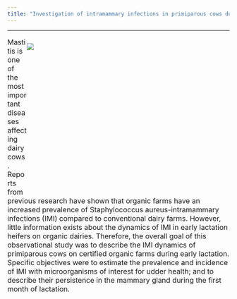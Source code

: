 ```yaml
---
title: "Investigation of intramammary infections in primiparous cows during early lactation on organic dairy farms"
---
```


***

<div style= "float : right; position : relative; top: 0px; width : 460px; height : 350px; padding-right: 0px; margin-bottom : 0px">
![](./photos/cows.jpg)

</div>

</font>


</font>

<font size = "3">

Mastitis is one of the most important diseases affecting dairy
cows. Reports from previous research
have shown that organic farms have an increased prevalence
of Staphylococcus aureus-intramammary infections (IMI) compared to conventional
dairy farms. However, little information exists about the
dynamics of IMI in early lactation heifers on organic dairies.
Therefore, the overall goal of this observational study was to describe the IMI dynamics of primiparous cows on certified organic farms during early lactation. Specific objectives were to estimate the prevalence and incidence of IMI with microorganisms of interest for udder health; and to describe their persistence in the mammary gland during the first month of lactation.
 
